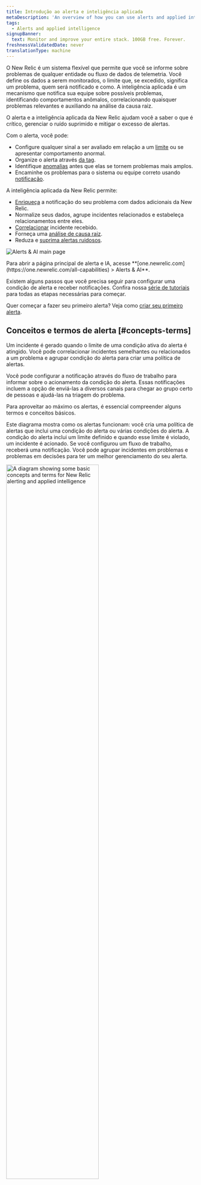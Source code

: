 ```yaml
---
title: Introdução ao alerta e inteligência aplicada
metaDescription: 'An overview of how you can use alerts and applied intelligence to monitor your systems and be notified when things go wrong, and when they''re starting to go wrong.'
tags:
  - Alerts and applied intelligence
signupBanner:
  text: Monitor and improve your entire stack. 100GB free. Forever.
freshnessValidatedDate: never
translationType: machine
---
```




O New Relic <InlinePopover type="alerts"/>é um sistema flexível que permite que você se informe sobre problemas de qualquer entidade ou fluxo de dados de telemetria. Você define os dados a serem monitorados, o limite que, se excedido, significa um problema, quem será notificado e como. A inteligência aplicada é um mecanismo que notifica sua equipe sobre possíveis problemas, identificando comportamentos anômalos, correlacionando quaisquer problemas relevantes e auxiliando na análise da causa raiz.

O alerta e a inteligência aplicada da New Relic ajudam você a saber o que é crítico, gerenciar o ruído suprimido e mitigar o excesso de alertas.

Com o alerta, você pode:

* Configure qualquer sinal a ser avaliado em relação a um [limite](/docs/new-relic-solutions/get-started/glossary/#alert-threshold) ou se apresentar comportamento anormal.
* Organize o alerta através [da tag](/docs/new-relic-solutions/new-relic-one/core-concepts/use-tags-help-organize-find-your-data/#query-tags).
* Identifique [anomalias](/docs/alerts-applied-intelligence/applied-intelligence/anomaly-detection/anomaly-detection-applied-intelligence/) antes que elas se tornem problemas mais amplos.
* Encaminhe os problemas para o sistema ou equipe correto usando [notificação](/docs/alerts-applied-intelligence/notifications/intro-notifications/).

A inteligência aplicada da New Relic permite:

* [Enriqueça](/docs/alerts-applied-intelligence/applied-intelligence/incident-workflows/incident-workflows/#enrichments) a notificação do seu problema com dados adicionais da New Relic.
* Normalize seus dados, agrupe incidentes relacionados e estabeleça relacionamentos entre eles.
* [Correlacionar](/docs/alerts-applied-intelligence/applied-intelligence/incident-intelligence/change-applied-intelligence-correlation-logic-decisions/#what-is-correlaton) incidente recebido.
* Forneça uma [análise de causa raiz](/docs/alerts-applied-intelligence/applied-intelligence/incident-intelligence/Issues-and-Incident-management-and-response/#root-cause-analysis).
* Reduza e [suprima alertas ruidosos](/docs/alerts-applied-intelligence/applied-intelligence/incident-intelligence/change-applied-intelligence-correlation-logic-decisions/#configure-correlation).

<img
  title="Alerts & AI main page"
  alt="Alerts & AI main page"
  src={alertsOverviewPage}
/>

<figcaption>
  Para abrir a página principal de alerta e IA, acesse <DoNotTranslate>**[one.newrelic.com](https://one.newrelic.com/all-capabilities) > Alerts & AI**</DoNotTranslate>.
</figcaption>

Existem alguns passos que você precisa seguir para configurar uma condição de alerta e receber notificações. Confira nossa [série de tutoriais](/docs/tutorial-create-alerts/create-new-relic-alerts/) para todas as etapas necessárias para começar.

Quer começar a fazer seu primeiro alerta? Veja como [criar seu primeiro alerta](/docs/alerts-applied-intelligence/new-relic-alerts/get-started/your-first-nrql-condition/).

## Conceitos e termos de alerta [#concepts-terms]

Um incidente é gerado quando o limite de uma condição ativa do alerta é atingido. Você pode correlacionar incidentes semelhantes ou relacionados a um problema e agrupar condição do alerta para criar uma política de alertas.

Você pode configurar a notificação através do fluxo de trabalho para informar sobre o acionamento da condição do alerta. Essas notificações incluem a opção de enviá-las a diversos canais para chegar ao grupo certo de pessoas e ajudá-las na triagem do problema.

Para aproveitar ao máximo os alertas, é essencial compreender alguns termos e conceitos básicos.

Este diagrama mostra como os alertas funcionam: você cria uma política de alertas que inclui uma condição do alerta ou várias condições do alerta. A condição do alerta inclui um limite definido e quando esse limite é violado, um incidente é acionado. Se você configurou um fluxo de trabalho, receberá uma notificação. Você pode agrupar incidentes em problemas e problemas em decisões para ter um melhor gerenciamento do seu alerta.

<img
  width="70%;"
  title="A diagram showing some basic concepts and terms for New Relic alerting and applied intelligence"
  alt="A diagram showing some basic concepts and terms for New Relic alerting and applied intelligence"
  src={accountsAlertingConcepts}
/>

<table>
  <thead>
    <tr>
      <th>
        Prazo
      </th>

      <th>
        Explicação
      </th>
    </tr>
  </thead>

  <tbody>
    <tr>
      <td>
        <DoNotTranslate>
          **[Condition](/docs/alerts-applied-intelligence/new-relic-alerts/alert-conditions/create-alert-conditions/)**
        </DoNotTranslate>
      </td>

      <td>
        Configuração de um ou mais limites aplicados a um sinal. Um incidente é criado quando o limite é violado.
      </td>
    </tr>

    <tr>
      <td>
        <DoNotTranslate>
          **[Decision](/docs/alerts-applied-intelligence/applied-intelligence/incident-intelligence/change-applied-intelligence-correlation-logic-decisions/)**
        </DoNotTranslate>
      </td>

      <td>
        Operação lógica que agrupa incidentes em questões maiores. Existem decisões integradas e você também pode criar suas próprias decisões personalizadas.
      </td>
    </tr>

    <tr>
      <td>
        <DoNotTranslate>
          **[Destination](/docs/alerts-applied-intelligence/notifications/destinations/)**
        </DoNotTranslate>
      </td>

      <td>
        Serviço pelo qual você é notificado. É um identificador exclusivo de um sistema de terceiros que você usa.
      </td>
    </tr>

    <tr>
      <td>
        <DoNotTranslate>
          **[Event](/docs/data-apis/understand-data/new-relic-data-types/#events-new-relic)**
        </DoNotTranslate>
      </td>

      <td>
        Indique uma mudança de estado ou gatilho definido pela condição do alerta do New Relic ou por sistemas de monitoramento externos. Um evento contém informações sobre a entidade afetada.
      </td>
    </tr>

    <tr>
      <td>
        <DoNotTranslate>
          **[Incident](/docs/alerts-applied-intelligence/new-relic-alerts/alert-incidents/view-event-details-incidents/)**
        </DoNotTranslate>
      </td>

      <td>
        Evento gerado quando um limite de condição é violado. É um evento individual que detalha um sintoma de um problema.
      </td>
    </tr>

    <tr>
      <td>
        <DoNotTranslate>
          **[Issue](/docs/new-relic-solutions/get-started/glossary/#issue)**
        </DoNotTranslate>
      </td>

      <td>
        Coleção de um ou mais incidentes que requerem atenção e investigação e geram notificação.
      </td>
    </tr>

    <tr>
      <td>
        <DoNotTranslate>
          **[Notification](/docs/alerts-applied-intelligence/notifications/intro-notifications/)**
        </DoNotTranslate>
      </td>

      <td>
        Mensagem que você recebe quando um incidente é aberto, confirmado ou fechado.
      </td>
    </tr>

    <tr>
      <td>
        <DoNotTranslate>
          **[Policy](/docs/alerts-applied-intelligence/new-relic-alerts/alert-policies/create-edit-or-find-alert-policy/)**
        </DoNotTranslate>
      </td>

      <td>
        Grupo de condição do alerta que você configura para ser notificado quando ocorrer um incidente.
      </td>
    </tr>

    <tr>
      <td>
        <DoNotTranslate>
          **[Threshold](/docs/alerts-applied-intelligence/new-relic-alerts/advanced-alerts/advanced-techniques/set-thresholds-alert-condition)**
        </DoNotTranslate>
      </td>

      <td>
        Valor que uma fonte de dados deve passar para disparar um incidente e as configurações relacionadas ao tempo que definem um incidente.
      </td>
    </tr>

    <tr>
      <td>
        <DoNotTranslate>
          **[Workflow](/docs/alerts-applied-intelligence/applied-intelligence/incident-workflows/incident-workflows/)**
        </DoNotTranslate>
      </td>

      <td>
        Definição de quando e onde deseja receber notificações sobre problemas. Você pode enriquecer sua notificação com dados adicionais e relacionados da New Relic.
      </td>
    </tr>
  </tbody>
</table>

## Nota sobre o data center da UE/EUA [#eu-datacenter]

O serviço de inteligência aplicada da New Relic é realizado nos Estados Unidos. Ao usar a inteligência aplicada da New Relic, você concorda que a New Relic pode mover e processar seus dados na região dos EUA. Isso se aplica quer você armazene seus dados no data center da região dos EUA da New Relic ou em nosso [data center da região da UE](/docs/accounts/accounts-billing/account-setup/choose-your-data-center/).

Pronto para experimentar o New Relic você mesmo? [Cadastre-se para obter sua conta New Relic gratuita](https://newrelic.com/signup) e siga nosso [guia de lançamento rápido](/docs/new-relic-solutions/get-started/intro-new-relic/) para começar a maximizar seus dados hoje mesmo! Se precisar de ajuda, confira nossa [série de tutoriais](/docs/tutorial-create-alerts/create-new-relic-alerts/) sobre como criar alertas para começar.

<Callout variant="tip">
  Você usa o Datadog para monitor seu log, mas quer experimentar gratuitamente o recurso de observabilidade do New Relic? [Consulte nosso guia para migrar do Datadog](/docs/tutorial-dd-migration/migrating-from-dd).
</Callout>